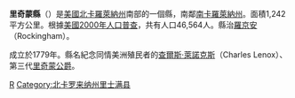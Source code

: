 {{noteTA
|T=zh-hans:里奇蒙县 (北卡罗来纳州);zh-hk:里奇蒙縣 (北卡羅萊納州);zh-tw:里奇蒙郡 (北卡羅萊納州);
}}

{{Otheruses|里奇蒙縣|subject=美國北卡羅萊納州的一個縣|other=同名的縣}}
<!--[[File:Map_of_North_Carolina_highlighting_Richmond_County.svg|250px]]-->
{{Infobox U.S. County |
 county  = 里奇蒙縣|
 state = 北卡羅萊那州 |
 en county  = Richmond County|
 en state = North Carolina |
 seal = |
 map = Map of North Carolina highlighting Richmond County.svg |
 map size = 250|
 founded = [[1779|1779]]|
 seat = [[Rockingham,_North_Carolina|Rockingham]] | 
 area = 1,242 [[km²|km²]] (480 [[square_mile|mi²]]) |
 area water = 14 km² (6 mi²) |
 area percentage = 1.17% |
 census yr = 2000|
 pop = 46,564 |
 density = 38|
 web = www.co.richmond.nc.us|
|}}
'''里奇蒙縣'''（{{lang-en|Richmond County}}）是[[美國|美國]][[北卡羅萊納州|北卡羅萊納州]]南部的一個縣，南鄰[[南卡羅萊納州|南卡羅萊納州]]。面積1,242平方公里。根據[[美國2000年人口普查|美國2000年人口普查]]，共有人口46,564人。縣治[[羅京安_(北卡羅萊納州)|羅京安]] （Rockingham）。

成立於1779年。縣名紀念同情美洲殖民者的[[里奇蒙公爵(第三)|查爾斯·萊諾克斯]]（Charles Lenox）、第三代[[里奇蒙公爵|里奇蒙公爵]]。

{{North Carolina}}
{{Authority Control}}
[[Category:北卡羅萊納州行政區劃|R]]
[[Category:北卡罗来纳州里士满县|Category:北卡罗来纳州里士满县]]